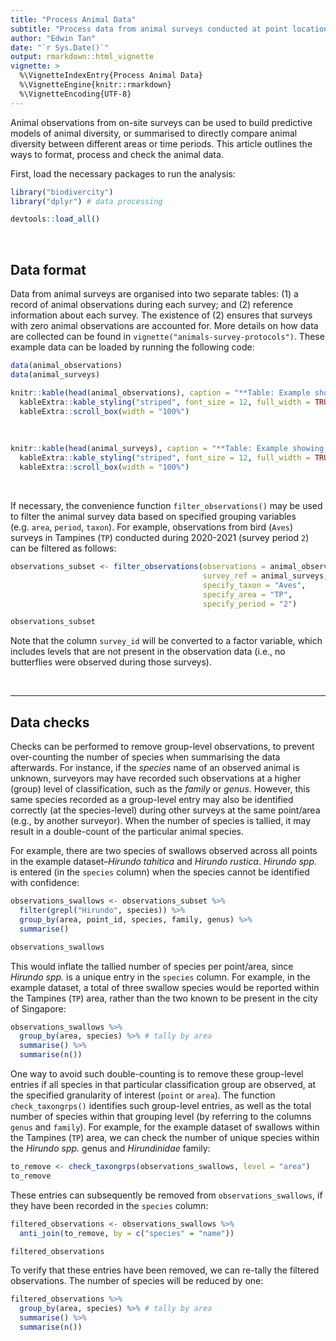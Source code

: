 ```yaml
---
title: "Process Animal Data"
subtitle: "Process data from animal surveys conducted at point locations"
author: "Edwin Tan"
date: "`r Sys.Date()`"
output: rmarkdown::html_vignette
vignette: >
  %\VignetteIndexEntry{Process Animal Data}
  %\VignetteEngine{knitr::rmarkdown}
  %\VignetteEncoding{UTF-8}
---
```


Animal observations from on-site surveys can be used to build predictive models of animal diversity, or summarised to directly compare animal diversity between different areas or time periods. This article outlines the ways to format, process and check the animal data.

First, load the necessary packages to run the analysis:

```r
library("biodivercity")
library("dplyr") # data processing
```

```r
devtools::load_all()
```

<br>

## Data format

Data from animal surveys are organised into two separate tables: (1) a record of animal observations during each survey; and (2) reference information about each survey. The existence of (2) ensures that surveys with zero animal observations are accounted for. More details on how data are collected can be found in `vignette("animals-survey-protocols")`. These example data can be loaded by running the following code:

```r
data(animal_observations)
data(animal_surveys)
```

```r

knitr::kable(head(animal_observations), caption = "**Table: Example showing animal observations recorded during surveys.** Each row represents a unique observation at a specified time, which includes the species name and count (abundance) of individuals. Refer to `help(animal_observations)` for more information.") %>%
  kableExtra::kable_styling("striped", font_size = 12, full_width = TRUE) %>%
  kableExtra::scroll_box(width = "100%")
```

<br>

```r

knitr::kable(head(animal_surveys), caption = "**Table: Example showing the information recorded for each animal survey.** Each row represents a unique 30-minute survey. Refer to `help(animal_surveys)` for more information.") %>%
  kableExtra::kable_styling("striped", font_size = 12, full_width = TRUE) %>% 
  kableExtra::scroll_box(width = "100%")
```

<br>

If necessary, the convenience function  `filter_observations()` may be used to filter the animal survey data based on specified grouping variables (e.g. `area`, `period`, `taxon`). For example, observations from bird (`Aves`) surveys in Tampines (`TP`) conducted during 2020-2021 (survey period `2`) can be filtered as follows:

```r

observations_subset <- filter_observations(observations = animal_observations, 
                                           survey_ref = animal_surveys,
                                           specify_taxon = "Aves",
                                           specify_area = "TP",
                                           specify_period = "2")

observations_subset
```

Note that the column `survey_id` will be converted to a factor variable, which includes levels that are not present in the observation data (i.e., no butterflies were observed during those surveys).

<br>

---

## Data checks

Checks can be performed to remove group-level observations, to prevent over-counting the number of species when summarising the data afterwards. For instance, if the _species_ name of an observed animal is unknown, surveyors may have recorded such observations at a higher (group) level of classification, such as the _family_ or _genus_. However, this same species recorded as a group-level entry may also be identified correctly (at the species-level) during other surveys at the same point/area (e.g., by another surveyor). When the number of species is tallied, it may result in a double-count of the particular animal species.

For example, there are two species of swallows observed across all points in the example dataset–*Hirundo tahitica* and *Hirundo rustica*. *Hirundo spp.* is entered (in the `species` column) when the species cannot be identified with confidence: 

```r
observations_swallows <- observations_subset %>% 
  filter(grepl("Hirundo", species)) %>% 
  group_by(area, point_id, species, family, genus) %>% 
  summarise()

observations_swallows
```

This would inflate the tallied number of species per point/area, since _Hirundo spp._ is a unique entry in the `species` column. For example, in the example dataset, a total of three swallow species would be reported within the Tampines (`TP`) area, rather than the two known to be present in the city of Singapore:

```r
observations_swallows %>% 
  group_by(area, species) %>% # tally by area
  summarise() %>%
  summarise(n())
```

One way to avoid such double-counting is to remove these group-level entries if all species in that particular classification group are observed, at the specified granularity of interest (`point` or `area`). The function `check_taxongrps()` identifies such group-level entries, as well as the total number of species within that grouping level (by referring to the columns `genus` and `family`). For example, for the example dataset of swallows within the Tampines (`TP`) area, we can check the number of unique species within the _Hirundo spp._ genus and _Hirundinidae_ family:

```r
to_remove <- check_taxongrps(observations_swallows, level = "area")
to_remove
```

These entries can subsequently be removed from `observations_swallows`, if they have been recorded in the `species` column: 

```r
filtered_observations <- observations_swallows %>%
  anti_join(to_remove, by = c("species" = "name"))

filtered_observations
```

To verify that these entries have been removed, we can re-tally the filtered observations. The number of species will be reduced by one:

```r
filtered_observations %>% 
  group_by(area, species) %>% # tally by area
  summarise() %>%
  summarise(n())
```

<br>
